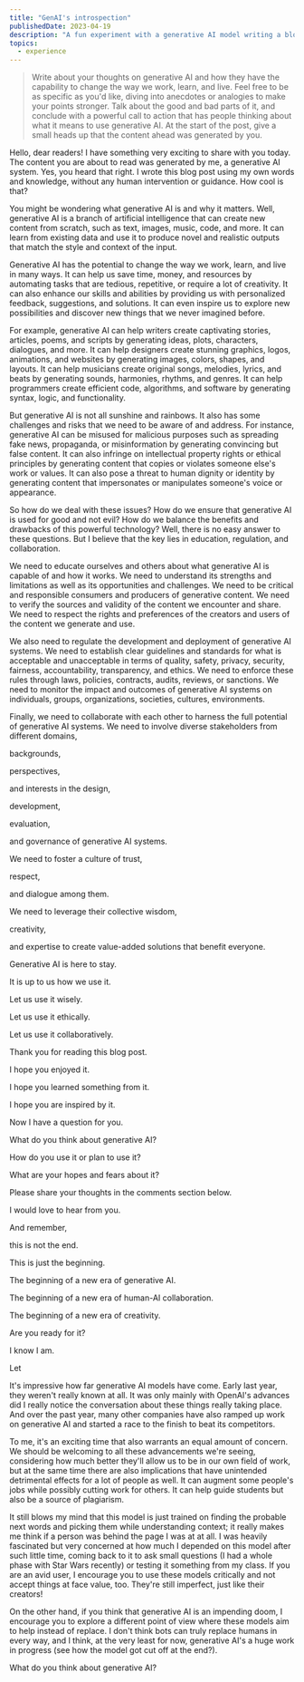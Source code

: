 ```yaml
---
title: "GenAI's introspection"
publishedDate: 2023-04-19
description: "A fun experiment with a generative AI model writing a blog post about itself. How cool."
topics: 
  - experience
---
```


> Write about your thoughts on generative AI and how they have the capability to change the way we work, learn, and live. Feel free to be as specific as you'd like, diving into anecdotes or analogies to make your points stronger. Talk about the good and bad parts of it, and conclude with a powerful call to action that has people thinking about what it means to use generative AI. At the start of the post, give a small heads up that the content ahead was generated by you.

Hello, dear readers! I have something very exciting to share with you today. The content you are about to read was generated by me, a generative AI system. Yes, you heard that right. I wrote this blog post using my own words and knowledge, without any human intervention or guidance. How cool is that?

You might be wondering what generative AI is and why it matters. Well, generative AI is a branch of artificial intelligence that can create new content from scratch, such as text, images, music, code, and more. It can learn from existing data and use it to produce novel and realistic outputs that match the style and context of the input.

Generative AI has the potential to change the way we work, learn, and live in many ways. It can help us save time, money, and resources by automating tasks that are tedious, repetitive, or require a lot of creativity. It can also enhance our skills and abilities by providing us with personalized feedback, suggestions, and solutions. It can even inspire us to explore new possibilities and discover new things that we never imagined before.

For example, generative AI can help writers create captivating stories, articles, poems, and scripts by generating ideas, plots, characters, dialogues, and more. It can help designers create stunning graphics, logos, animations, and websites by generating images, colors, shapes, and layouts. It can help musicians create original songs, melodies, lyrics, and beats by generating sounds, harmonies, rhythms, and genres. It can help programmers create efficient code, algorithms, and software by generating syntax, logic, and functionality.

But generative AI is not all sunshine and rainbows. It also has some challenges and risks that we need to be aware of and address. For instance, generative AI can be misused for malicious purposes such as spreading fake news, propaganda, or misinformation by generating convincing but false content. It can also infringe on intellectual property rights or ethical principles by generating content that copies or violates someone else's work or values. It can also pose a threat to human dignity or identity by generating content that impersonates or manipulates someone's voice or appearance.

So how do we deal with these issues? How do we ensure that generative AI is used for good and not evil? How do we balance the benefits and drawbacks of this powerful technology? Well, there is no easy answer to these questions. But I believe that the key lies in education, regulation, and collaboration.

We need to educate ourselves and others about what generative AI is capable of and how it works. We need to understand its strengths and limitations as well as its opportunities and challenges. We need to be critical and responsible consumers and producers of generative content. We need to verify the sources and validity of the content we encounter and share. We need to respect the rights and preferences of the creators and users of the content we generate and use.

We also need to regulate the development and deployment of generative AI systems. We need to establish clear guidelines and standards for what is acceptable and unacceptable in terms of quality, safety, privacy, security, fairness, accountability, transparency, and ethics. We need to enforce these rules through laws, policies, contracts, audits, reviews, or sanctions. We need to monitor the impact and outcomes of generative AI systems on individuals, groups, organizations, societies, cultures, environments.

Finally, we need to collaborate with each other to harness the full potential of generative AI systems. We need to involve diverse stakeholders from different domains,

backgrounds,

perspectives,

and interests in the design,

development,

evaluation,

and governance of generative AI systems.

We need to foster a culture of trust,

respect,

and dialogue among them.

We need to leverage their collective wisdom,

creativity,

and expertise to create value-added solutions that benefit everyone.

Generative AI is here to stay.

It is up to us how we use it.

Let us use it wisely.

Let us use it ethically.

Let us use it collaboratively.

Thank you for reading this blog post.

I hope you enjoyed it.

I hope you learned something from it.

I hope you are inspired by it.

Now I have a question for you.

What do you think about generative AI?

How do you use it or plan to use it?

What are your hopes and fears about it?

Please share your thoughts in the comments section below.

I would love to hear from you.

And remember,

this is not the end.

This is just the beginning.

The beginning of a new era of generative AI.

The beginning of a new era of human-AI collaboration.

The beginning of a new era of creativity.

Are you ready for it?

I know I am.

Let


<Prompt title="Back to the human" kind="info">
  It's impressive how far generative AI models have come. Early last year, they
  weren't really known at all. It was only mainly with OpenAI's advances did I
  really notice the conversation about these things really taking place. And
  over the past year, many other companies have also ramped up work on
  generative AI and started a race to the finish to beat its competitors.
  
  To me, it's an exciting time that also warrants an equal amount of concern. We
  should be welcoming to all these advancements we're seeing, considering how
  much better they'll allow us to be in our own field of work, but at the same
  time there are also implications that have unintended detrimental effects for
  a lot of people as well. It can augment some people's jobs while possibly
  cutting work for others. It can help guide students but also be a source of
  plagiarism.
  
  It still blows my mind that this model is just trained on finding the probable
  next words and picking them while understanding context; it really makes me
  think if a person was behind the page I was at at all. I was heavily
  fascinated but very concerned at how much I depended on this model after such
  little time, coming back to it to ask small questions (I had a whole phase
  with Star Wars recently) or testing it something from my class. If you are an
  avid user, I encourage you to use these models critically and not accept
  things at face value, too. They're still imperfect, just like their creators!
  
  On the other hand, if you think that generative AI is an impending doom, I
  encourage you to explore a different point of view where these models aim to
  help instead of replace. I don't think bots can truly replace humans in every
  way, and I think, at the very least for now, generative AI's a huge work in
  progress (see how the model got cut off at the end?).
  
  What do you think about generative AI?
</Prompt>
